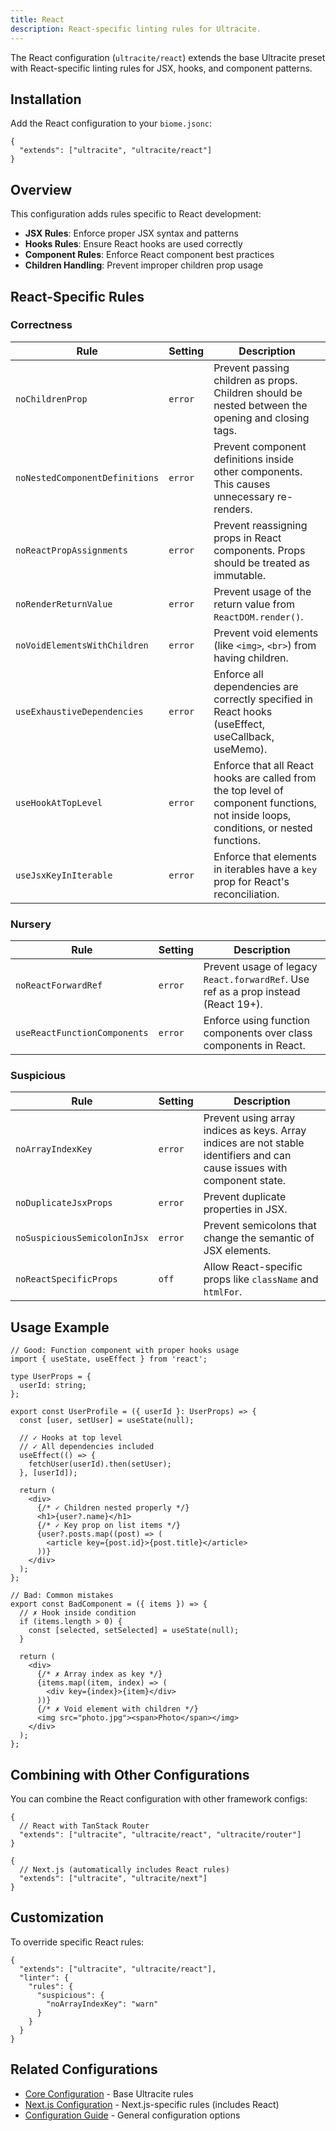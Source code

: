 ```yaml
---
title: React
description: React-specific linting rules for Ultracite.
---
```


The React configuration (`ultracite/react`) extends the base Ultracite preset with React-specific linting rules for JSX, hooks, and component patterns.

## Installation

Add the React configuration to your `biome.jsonc`:

```jsonc title="biome.jsonc"
{
  "extends": ["ultracite", "ultracite/react"]
}
```

## Overview

This configuration adds rules specific to React development:

- **JSX Rules**: Enforce proper JSX syntax and patterns
- **Hooks Rules**: Ensure React hooks are used correctly
- **Component Rules**: Enforce React component best practices
- **Children Handling**: Prevent improper children prop usage

## React-Specific Rules

### Correctness

| Rule | Setting | Description |
|------|---------|-------------|
| `noChildrenProp` | `error` | Prevent passing children as props. Children should be nested between the opening and closing tags. |
| `noNestedComponentDefinitions` | `error` | Prevent component definitions inside other components. This causes unnecessary re-renders. |
| `noReactPropAssignments` | `error` | Prevent reassigning props in React components. Props should be treated as immutable. |
| `noRenderReturnValue` | `error` | Prevent usage of the return value from `ReactDOM.render()`. |
| `noVoidElementsWithChildren` | `error` | Prevent void elements (like `<img>`, `<br>`) from having children. |
| `useExhaustiveDependencies` | `error` | Enforce all dependencies are correctly specified in React hooks (useEffect, useCallback, useMemo). |
| `useHookAtTopLevel` | `error` | Enforce that all React hooks are called from the top level of component functions, not inside loops, conditions, or nested functions. |
| `useJsxKeyInIterable` | `error` | Enforce that elements in iterables have a `key` prop for React's reconciliation. |

### Nursery

| Rule | Setting | Description |
|------|---------|-------------|
| `noReactForwardRef` | `error` | Prevent usage of legacy `React.forwardRef`. Use ref as a prop instead (React 19+). |
| `useReactFunctionComponents` | `error` | Enforce using function components over class components in React. |

### Suspicious

| Rule | Setting | Description |
|------|---------|-------------|
| `noArrayIndexKey` | `error` | Prevent using array indices as keys. Array indices are not stable identifiers and can cause issues with component state. |
| `noDuplicateJsxProps` | `error` | Prevent duplicate properties in JSX. |
| `noSuspiciousSemicolonInJsx` | `error` | Prevent semicolons that change the semantic of JSX elements. |
| `noReactSpecificProps` | `off` | Allow React-specific props like `className` and `htmlFor`. |

## Usage Example

```tsx
// Good: Function component with proper hooks usage
import { useState, useEffect } from 'react';

type UserProps = {
  userId: string;
};

export const UserProfile = ({ userId }: UserProps) => {
  const [user, setUser] = useState(null);

  // ✓ Hooks at top level
  // ✓ All dependencies included
  useEffect(() => {
    fetchUser(userId).then(setUser);
  }, [userId]);

  return (
    <div>
      {/* ✓ Children nested properly */}
      <h1>{user?.name}</h1>
      {/* ✓ Key prop on list items */}
      {user?.posts.map((post) => (
        <article key={post.id}>{post.title}</article>
      ))}
    </div>
  );
};

// Bad: Common mistakes
export const BadComponent = ({ items }) => {
  // ✗ Hook inside condition
  if (items.length > 0) {
    const [selected, setSelected] = useState(null);
  }

  return (
    <div>
      {/* ✗ Array index as key */}
      {items.map((item, index) => (
        <div key={index}>{item}</div>
      ))}
      {/* ✗ Void element with children */}
      <img src="photo.jpg"><span>Photo</span></img>
    </div>
  );
};
```

## Combining with Other Configurations

You can combine the React configuration with other framework configs:

```jsonc title="biome.jsonc"
{
  // React with TanStack Router
  "extends": ["ultracite", "ultracite/react", "ultracite/router"]
}
```

```jsonc title="biome.jsonc"
{
  // Next.js (automatically includes React rules)
  "extends": ["ultracite", "ultracite/next"]
}
```

## Customization

To override specific React rules:

```jsonc title="biome.jsonc"
{
  "extends": ["ultracite", "ultracite/react"],
  "linter": {
    "rules": {
      "suspicious": {
        "noArrayIndexKey": "warn"
      }
    }
  }
}
```

## Related Configurations

- [Core Configuration](/core) - Base Ultracite rules
- [Next.js Configuration](/next) - Next.js-specific rules (includes React)
- [Configuration Guide](/configuration) - General configuration options
